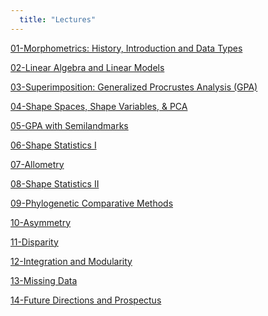 ```yaml
---
  title: "Lectures"
---
```


[01-Morphometrics: History, Introduction and Data Types](https://geomorphR.github.io/GMcourse/Lectures/01-IntroHistory.html)

[02-Linear Algebra and Linear Models](https://deanadams.github.io/2019-Glasgow/Lectures/02-Matrix-Algebra.html)

[03-Superimposition: Generalized Procrustes Analysis (GPA)](https://deanadams.github.io/2019-Glasgow/Lectures/03-Superimposition.html)

[04-Shape Spaces, Shape Variables, & PCA](https://deanadams.github.io/2019-Glasgow/Lectures/04-ShapeVariablesSpaces.html)

[05-GPA with Semilandmarks](https://deanadams.github.io/2019-Glasgow/Lectures/05-Semilandmarks.html)

[06-Shape Statistics I](https://deanadams.github.io/2019-Glasgow/Lectures/06-ShapeCovariation.html)

[07-Allometry](https://deanadams.github.io/2019-Glasgow/Lectures/09-Allometry.html)

[08-Shape Statistics II](https://deanadams.github.io/2019-Glasgow/Lectures/07-GroupDifferences.html)

[09-Phylogenetic Comparative Methods](https://deanadams.github.io/2019-Glasgow/Lectures/10-PhyCompMethods.html)

[10-Asymmetry](https://deanadams.github.io/2019-Glasgow/Lectures/11-Asymmetry.html)

[11-Disparity](https://deanadams.github.io/2019-Glasgow/Lectures/09-Allometry.html)

[12-Integration and Modularity](https://deanadams.github.io/2019-Glasgow/Lectures/13-IntegrationModularity.html)

[13-Missing Data](https://deanadams.github.io/2019-Glasgow/Lectures/12-MissingData.html)

[14-Future Directions and Prospectus](https://deanadams.github.io/2019-Glasgow/Lectures/15-Prospectus.html)
